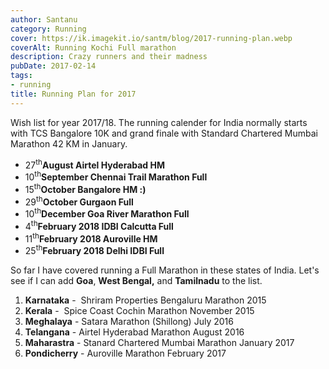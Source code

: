```yaml
---
author: Santanu
category: Running
cover: https://ik.imagekit.io/santm/blog/2017-running-plan.webp
coverAlt: Running Kochi Full marathon
description: Crazy runners and their madness
pubDate: 2017-02-14
tags:
- running
title: Running Plan for 2017
---
```


Wish list for year 2017/18. The running calender for India normally starts with TCS Bangalore 10K and grand finale with Standard Chartered Mumbai Marathon 42 KM in January.


-   27<sup>th</sup>**August Airtel Hyderabad HM**
-   10<sup>th</sup>**September Chennai Trail Marathon Full**
-   15<sup>th</sup>**October Bangalore HM :)**
-   29<sup>th</sup>**October Gurgaon Full**
-   10<sup>th</sup>**December Goa River Marathon Full**
-   4<sup>th</sup>**February 2018 IDBI Calcutta Full**
-   11<sup>th</sup>**February 2018 Auroville HM**
-   25<sup>th</sup>**February 2018 Delhi IDBI Full**

So far I have covered running a Full Marathon in these states of India.
Let's see if I can add **Goa**, **West Bengal,** and **Tamilnadu** to the list.

1.  **Karnataka** -  Shriram Properties Bengaluru Marathon 2015
2.  **Kerala** -  Spice Coast Cochin Marathon November 2015 
3.  **Meghalaya** - Satara Marathon (Shillong) July 2016
4.  **Telangana** - Airtel Hyderabad Marathon August 2016
5.  **Maharastra** - Stanard Chartered Mumbai Marathon January 2017 
6.  **Pondicherry** - Auroville Marathon February 2017